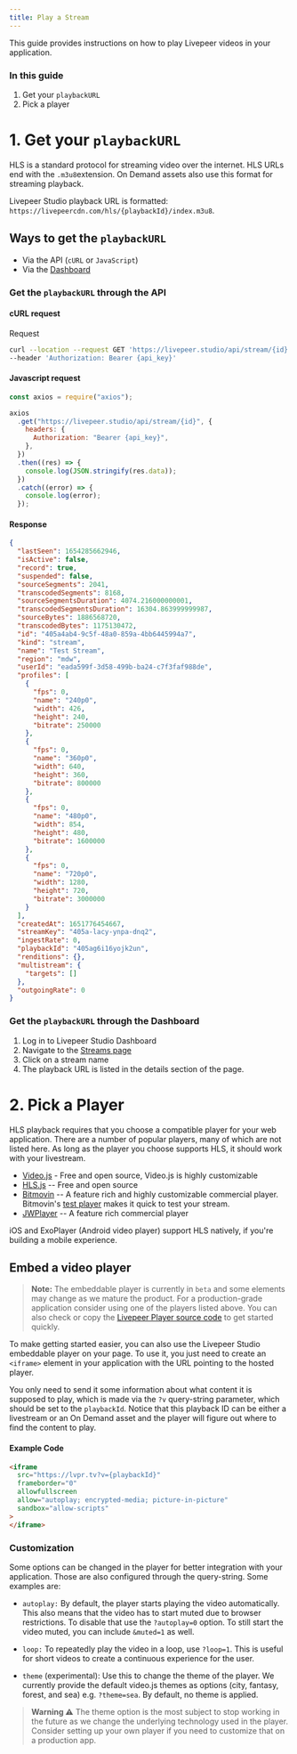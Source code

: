 ```yaml
---
title: Play a Stream
---
```


This guide provides instructions on how to play Livepeer videos in your application.

### In this guide
1. Get your `playbackURL`
2. Pick a player


# 1. Get your `playbackURL`

HLS is a standard protocol for streaming video over the internet. HLS URLs end with the `.m3u8`extension. On Demand assets also use this format for streaming playback. 

Livepeer Studio playback URL is formatted:
`https://livepeercdn.com/hls/{playbackId}/index.m3u8`.


## Ways to get the `playbackURL`

- Via the API (`cURL` or `JavaScript`)
- Via the [Dashboard](https://livepeer.studio/dashboard)

### Get the `playbackURL` through the API

#### cURL request

Request

```bash
curl --location --request GET 'https://livepeer.studio/api/stream/{id}' \
--header 'Authorization: Bearer {api_key}'
```

#### Javascript request

```javascript
const axios = require("axios");

axios
  .get("https://livepeer.studio/api/stream/{id}", {
    headers: {
      Authorization: "Bearer {api_key}",
    },
  })
  .then((res) => {
    console.log(JSON.stringify(res.data));
  })
  .catch((error) => {
    console.log(error);
  });
```

#### Response

```json
{
  "lastSeen": 1654285662946,
  "isActive": false,
  "record": true,
  "suspended": false,
  "sourceSegments": 2041,
  "transcodedSegments": 8168,
  "sourceSegmentsDuration": 4074.216000000001,
  "transcodedSegmentsDuration": 16304.863999999987,
  "sourceBytes": 1886568720,
  "transcodedBytes": 1175130472,
  "id": "405a4ab4-9c5f-48a0-859a-4bb6445994a7",
  "kind": "stream",
  "name": "Test Stream",
  "region": "mdw",
  "userId": "eada599f-3d58-499b-ba24-c7f3faf988de",
  "profiles": [
    {
      "fps": 0,
      "name": "240p0",
      "width": 426,
      "height": 240,
      "bitrate": 250000
    },
    {
      "fps": 0,
      "name": "360p0",
      "width": 640,
      "height": 360,
      "bitrate": 800000
    },
    {
      "fps": 0,
      "name": "480p0",
      "width": 854,
      "height": 480,
      "bitrate": 1600000
    },
    {
      "fps": 0,
      "name": "720p0",
      "width": 1280,
      "height": 720,
      "bitrate": 3000000
    }
  ],
  "createdAt": 1651776454667,
  "streamKey": "405a-lacy-ynpa-dnq2",
  "ingestRate": 0,
  "playbackId": "405ag6i16yojk2un",
  "renditions": {},
  "multistream": {
    "targets": []
  },
  "outgoingRate": 0
}
```


### Get the `playbackURL` through the Dashboard

1. Log in to Livepeer Studio Dashboard
2. Navigate to the [Streams page](https://livepeer.studio/dashboard/streams)
3. Click on a stream name
4. The playback URL is listed in the details section of the page.

# 2. Pick a Player

HLS playback requires that you choose a compatible player for your web application. There are a number of popular players, many of which are not listed here. As long as the player you choose supports HLS, it should work with your livestream. 

- [Video.js](https://videojs.com/) - Free and open source, Video.js is highly customizable 
- [HLS.js](https://github.com/video-dev/hls.js) -- Free and open source 
- [Bitmovin](https://bitmovin.com/video-player/]) -- A feature rich and highly customizable commercial player. Bitmovin's [test player](https://bitmovin.com/demos/stream-test?format=dash&manifest=https%3A%2F%2Fbitmovin-a.akamaihd.net%2Fcontent%2FMI201109210084_1%2Fmpds%2Ff08e80da-bf1d-4e3d-8899-f0f6155f6efa.mpd) makes it quick to test your stream. 
- [JWPlayer](https://www.jwplayer.com/html5-video-player/) -- A feature rich commercial player

iOS and ExoPlayer (Android video player) support HLS natively, if you're building a mobile experience.


## Embed a video player


> **Note:** The embeddable player is currently in `beta` and some elements may change as we mature the product. For a production-grade application consider using one of the players listed above. You can also check or copy the [Livepeer Player source code](https://github.com/livepeer/player) to get started quickly.

To make getting started easier, you can also use the Livepeer Studio embeddable player on your page. To use it, you just need to create an `<iframe>` element in your application with the URL pointing to the hosted player.

You only need to send it some information about what content it is supposed to play, which is made via the `?v` query-string parameter, which should be set to the `playbackId`. Notice that this playback ID can be either a livestream or an On Demand asset and the player will figure out where to find the content to play.

#### Example Code

```html
<iframe
  src="https://lvpr.tv?v={playbackId}"
  frameborder="0"
  allowfullscreen
  allow="autoplay; encrypted-media; picture-in-picture"
  sandbox="allow-scripts"
>
</iframe>
```

### Customization

Some options can be changed in the player for better integration with your application. Those are also configured through the query-string. Some examples are:

- `autoplay:` By default, the player starts playing the video automatically. This also means that the video has to start muted due to browser restrictions. To disable that use the `?autoplay=0` option. To still start the video muted, you can include `&muted=1` as well.

- `loop:` To repeatedly play the video in a loop, use `?loop=1`. This is useful for short videos to create a continuous experience for the user.

- `theme` (experimental): Use this to change the theme of the player. We currently provide the default video.js themes as options (city, fantasy, forest, and sea) e.g. `?theme=sea`. By default, no theme is applied.

> **Warning ⚠️** The theme option is the most subject to stop working in the future as we change the underlying technology used in the player. Consider setting up your own player if you need to customize that on a production app.


